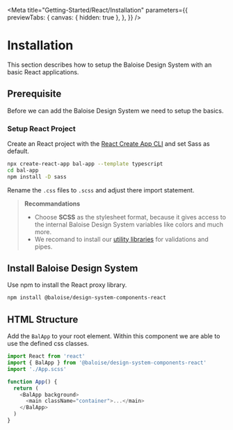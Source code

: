 
<Meta
  title="Getting-Started/React/Installation"
  parameters={{
    previewTabs: {
      canvas: { hidden: true },
    },
  }}
/>

# Installation

This section describes how to setup the Baloise Design System with an basic React applications.

## Prerequisite

Before we can add the Baloise Design System we need to setup the basics.

### Setup React Project

Create an React project with the [React Create App CLI](https://create-react-app.dev/) and set Sass as default.

```bash
npx create-react-app bal-app --template typescript
cd bal-app
npm install -D sass
```

Rename the `.css` files to `.scss` and adjust there import statement.

> **Recommandations**
>
> - Choose **SCSS** as the stylesheet format, because it gives access to the internal Baloise Design System variables like colors and much more.
> - We recomand to install our [utility libraries](https://github.com/baloise/web-app-utils) for validations and pipes.

## Install Baloise Design System

Use npm to install the React proxy library.

```bash
npm install @baloise/design-system-components-react
```


<Description markdown={InstallStyles} />


<Description markdown={InstallFonts} />

## HTML Structure

Add the `BalApp` to your root element. Within this component we are able to use the defined css classes.

```typescript
import React from 'react'
import { BalApp } from '@baloise/design-system-components-react'
import './App.scss'

function App() {
  return (
    <BalApp background>
      <main className="container">...</main>
    </BalApp>
  )
}
```
